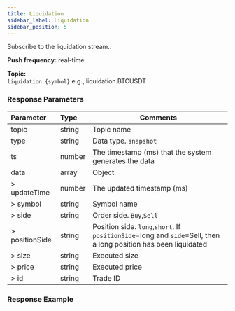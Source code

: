 ```yaml
---
title: Liquidation
sidebar_label: Liquidation
sidebar_position: 5
---
```



Subscribe to the liquidation stream..

**Push frequency:** real-time

**Topic:**<br/>
`liquidation.{symbol}` e.g., liquidation.BTCUSDT

### Response Parameters
| Parameter | Type | Comments|
|:----- |:-----|----- |
|topic |string |Topic name |
|type |string |Data type. `snapshot` |
|ts |number |The timestamp (ms) that the system generates the data |
|data |array |Object |
|> updateTime |number |The updated timestamp (ms) |
|> symbol |string |Symbol name |
|> side |string |Order side. `Buy`,`Sell` |
|> positionSide |string |Position side. `long`,`short`. If `positionSide`=long and `side`=Sell, then a long position has been liquidated |
|> size |string |Executed size  |
|> price |string |Executed price |
|> id |string |Trade ID |

### Response Example

```json

```